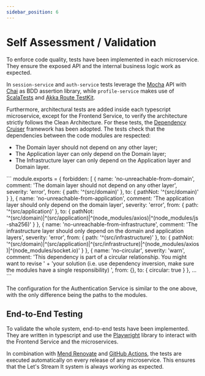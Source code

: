 ```yaml
---
sidebar_position: 6
---
```


# Self Assessment / Validation

To enforce code quality, tests have been implemented in each microservice. They ensure the exposed API and the internal business logic work as expected.

In `session-service` and `auth-service` tests leverage the [Mocha](https://www.npmjs.com/package/mocha) API with [Chai](https://www.npmjs.com/package/chai) as BDD assertion library, while `profile-service` makes use of [ScalaTests](https://www.scalatest.org/) and [Akka Route TestKit](https://doc.akka.io/libraries/akka-http/current/routing-dsl/testkit.html).

Furthermore, architectural tests are added inside each typescript microservice, except for the Frontend Service, to verify the architecture strictly follows the Clean Architecture. For these tests, the [Dependency Cruiser](https://github.com/sverweij/dependency-cruiser) framework has been adopted. The tests check that the dependencies between the code modules are respected:

- The Domain layer should not depend on any other layer;
- The Application layer can only depend on the Domain layer;
- The Infrastructure layer can only depend on the Application layer and Domain layer.


<Summary title="Session Service - Dependency Cruiser Tests">
```
module.exports = {
  forbidden: [
    {
      name: 'no-unreachable-from-domain',
      comment: 'The domain layer should not depend on any other layer',
      severity: 'error',
      from: {
        path: '^(src/domain)'
      },
      to: {
        pathNot: '^(src/domain)'
      }
    },
    {
      name: 'no-unreachable-from-application',
      comment: 'The application layer should only depend on the domain layer',
      severity: 'error',
      from: {
        path: '^(src/application)'
      },
      to: {
        pathNot: '^(src/domain)|^(src/application)|^(node_modules/axios)|^(node_modules/js-sha256)'
      }
    },
    {
      name: 'no-unreachable-from-infrastructure',
      comment: 'The infrastructure layer should only depend on the domain and application layers',
      severity: 'error',
      from: {
        path: '^(src/infrastructure)'
      },
      to: {
        pathNot: '^(src/domain)|^(src/application)|^(src/infrastructure)|^(node_modules/axios)|^(node_modules/socket.io)'
      }
    },
    {
      name: 'no-circular',
      severity: 'warn',
      comment:
        'This dependency is part of a circular relationship. You might want to revise ' +
        'your solution (i.e. use dependency inversion, make sure the modules have a single responsibility) ',
      from: {},
      to: {
        circular: true
      }
    },
    ...
```

The configuration for the Authentication Service is similar to the one above, with the only difference being the paths to the modules.
</Summary>

## End-to-End Testing

To validate the whole system, end-to-end tests have been implemented.
They are written in typescript and use the [Playwright](https://playwright.dev/) library to interact with the Frontend Service and the microservices.

In combination with [Mend Renovate](https://www.mend.io/renovate/) and [GitHub Actions](https://github.com/features/actions), the tests are executed automatically on every release of any microservice. This ensures that the Let's Stream It system is always working as expected.
